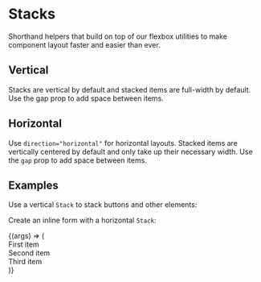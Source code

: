 <!-- Stack.mdx -->


<Meta
    title="Bootstrap/Layout/Stack"
    component={Stack}
/>


# Stacks

Shorthand helpers that build on top of our flexbox utilities to make component layout faster and easier than ever.

## Vertical
Stacks are vertical by default and stacked items are full-width by default. Use the gap prop to add space between items.

<Canvas>
    <Story id='bootstrap-layout-stack--vertical' />
</Canvas>

## Horizontal

Use ```direction="horizontal"``` for horizontal layouts. Stacked items are vertically centered by default
and only take up their necessary width. Use the ```gap``` prop to add space between items.

<Canvas>
    <Story id='bootstrap-layout-stack--horizontal' />
</Canvas>

## Examples
Use a vertical ```Stack``` to stack buttons and other elements:

<Canvas>
    <Story id='bootstrap-layout-stack--vertical-example' />
</Canvas>

Create an inline form with a horizontal ```Stack```:

<Canvas>
    <Story id='bootstrap-layout-stack--horizontal-example' />
</Canvas>

<Canvas>
    <Story
        name="Demo"
        args={{
            gap: 3,
            direction: 'horizontal'
        }}>
        {(args) => (
            <Stack {...args}>
                <div className="bg-light border">First item</div>
                <div className="bg-light border">Second item</div>
                <div className="bg-light border">Third item</div>
            </Stack>
        )}
    </Story>
</Canvas>

<ArgsTable story="Demo" />
